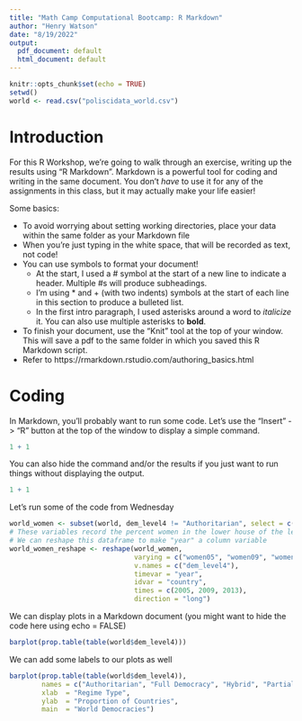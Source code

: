 ```yaml
---
title: "Math Camp Computational Bootcamp: R Markdown"
author: "Henry Watson"
date: "8/19/2022"
output:
  pdf_document: default
  html_document: default
---
```


```r
knitr::opts_chunk$set(echo = TRUE)
setwd()
world <- read.csv("poliscidata_world.csv")
```

# Introduction

For this R Workshop, we're going to walk through an exercise, writing up the results using "R Markdown". Markdown is a powerful tool for coding and writing in the same document. You don't *have* to use it for any of the assignments in this class, but it may actually make your life easier!

Some basics:

* To avoid worrying about setting working directories, place your data within the same folder as your Markdown file
* When you're just typing in the white space, that will be recorded as text, not code!
* You can use symbols to format your document! 
    + At the start, I used a # symbol at the start of a new line to indicate a header. Multiple #s will produce subheadings. 
    + I'm using * and + (with two indents) symbols at the start of each line in this section to produce a bulleted list.
    + In the first intro paragraph, I used asterisks around a word to *italicize* it. You can also use multiple asterisks to **bold**.
* To finish your document, use the "Knit" tool at the top of your window. This will save a pdf to the same folder in which you saved this R Markdown script.
* Refer to https://rmarkdown.rstudio.com/authoring_basics.html

# Coding

In Markdown, you'll probably want to run some code. Let's use the "Insert" -> "R" button at the top of the window to display a simple command.

```r
1 + 1
```

You can also hide the command and/or the results if you just want to run things without displaying the output.

```r
1 + 1
```

Let's run some of the code from Wednesday

```r
world_women <- subset(world, dem_level4 != "Authoritarian", select = c(country, dem_level4, women05, women09, women13))
# These variables record the percent women in the lower house of the legislature for democracies
# We can reshape this dataframe to make "year" a column variable
world_women_reshape <- reshape(world_women,
                               varying = c("women05", "women09", "women13"),
                               v.names = c("dem_level4"),
                               timevar = "year",
                               idvar = "country",
                               times = c(2005, 2009, 2013),
                               direction = "long")
```

We can display plots in a Markdown document (you might want to hide the code here using echo = FALSE)

```r
barplot(prop.table(table(world$dem_level4)))
```

We can add some labels to our plots as well

```r
barplot(prop.table(table(world$dem_level4)),
        names = c("Authoritarian", "Full Democracy", "Hybrid", "Partial Democracy"),
        xlab  = "Regime Type",
        ylab  = "Proportion of Countries",
        main  = "World Democracies")
```

